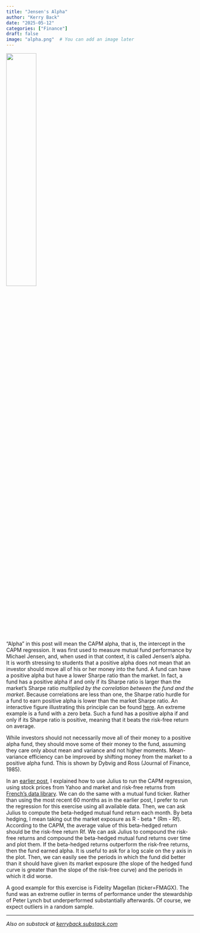 ```yaml
---
title: "Jensen's Alpha"
author: "Kerry Back"
date: "2025-05-12"
categories: ["Finance"]
draft: false
image: "alpha.png"  # You can add an image later
---
```


![](alpha.png){width=40% fig-align="center"}

"Alpha" in this post will mean the CAPM alpha, that is, the intercept in the CAPM regression.  It was first used to measure mutual fund performance by Michael Jensen, and, when used in that context, it is called Jensen's alpha.  It is worth stressing to students that a positive alpha does not mean that an investor should move all of his or her money into the fund.  A fund can have a positive alpha but have a lower Sharpe ratio than the market.  In fact, a fund has a positive alpha if and only if its Sharpe ratio is larger than the market's Sharpe ratio *multiplied by the correlation between the fund and the market*.  Because correlations are less than one, the Sharpe ratio hurdle for a fund to earn positive alpha is lower than the market Sharpe ratio.  An interactive figure illustrating this principle can be found [here](https://learn-investments.rice-business.org/capm/alphas-sharpes).  An extreme example is a fund with a zero beta.  Such a fund has a positive alpha if and only if its Sharpe ratio is positive, meaning that it beats the risk-free return on average.

While investors should not necessarily move all of their money to a positive alpha fund, they should move some of their money to the fund, assuming they care only about mean and variance and not higher moments.  Mean-variance efficiency can be improved by shifting money from the market to a positive alpha fund.  This is shown by Dybvig and Ross (Journal of Finance, 1985).

In an [earlier post](https://finance-with-ai/02-capm), I explained how to use Julius to run the CAPM regression, using stock prices from Yahoo and market and risk-free returns from [French's data library](https://mba.tuck.dartmouth.edu/pages/faculty/ken.french/data_library.html).  We can do the same with a mutual fund ticker.  Rather than using the most recent 60 months as in the earlier post, I prefer to run the regression for this exercise using all available data.  Then, we can ask Julius to compute the beta-hedged mutual fund return each month.  By beta hedging, I mean taking out the market exposure as
R - beta * (Rm - Rf).  According to the CAPM, the average value of this beta-hedged return should be the risk-free return Rf.  We can ask Julius to compound the risk-free returns and compound the beta-hedged mutual fund returns over time and plot them.  If the beta-hedged returns outperform the risk-free returns, then the fund earned alpha.  It is useful to ask for a log scale on the y axis in the plot.  Then, we can easily see the periods in which the fund did better than it should have given its market exposure (the slope of the hedged fund curve is greater than the slope of the risk-free curve) and the periods in which it did worse.

A good example for this exercise is Fidelity Magellan (ticker=FMAGX).  The fund was an extreme outlier in terms of performance under the stewardship of Peter Lynch but underperformed substantially afterwards.  Of course, we expect outliers in a random sample.

---

*Also on substack at [kerryback.substack.com](https://kerryback.substack.com)*